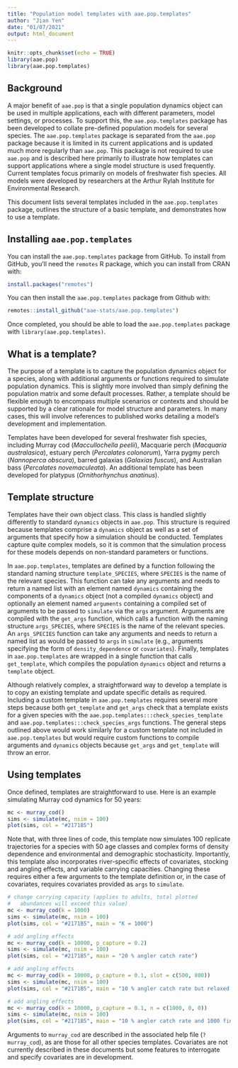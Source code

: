 ```yaml
---
title: "Population model templates with aae.pop.templates"
author: "Jian Yen"
date: "01/07/2021"
output: html_document
---
```


```r
knitr::opts_chunk$set(echo = TRUE)
library(aae.pop)
library(aae.pop.templates)
```

## Background

A major benefit of `aae.pop` is that a single population dynamics object can be used in multiple applications, each with different parameters, model settings, or processes. To support this, the `aae.pop.templates` package has been developed to collate pre-defined population models for several species. The `aae.pop.templates` package is separated from the `aae.pop` package because it is limited in its current applications and is updated much more regularly than `aae.pop`. This package is not required to use `aae.pop` and is described here primarily to illustrate how templates can support applications where a single model structure is used frequently. Current templates focus primarily on models of freshwater fish species. All models were developed by researchers at the Arthur Rylah Institute for Environmental Research. 

This document lists several templates included in the `aae.pop.templates` package, outlines the structure of a basic template, and demonstrates how to use a template.

## Installing `aae.pop.templates`

You can install the `aae.pop.templates` package from GitHub. To install from GitHub, you'll need the `remotes` R package, which you can install from CRAN with:

```r
install.packages("remotes")
```

You can then install the `aae.pop.templates` package from Github with:

```r
remotes::install_github("aae-stats/aae.pop.templates")
```

Once completed, you should be able to load the 
`aae.pop.templates` package with `library(aae.pop.templates)`.

## What is a template?

The purpose of a template is to capture the population dynamics object for a species, along with additional arguments or functions required to simulate population dynamics. This is slightly more involved than simply defining the population matrix and some default processes. Rather, a template should be flexible enough to encompass multiple scenarios or contexts and should be supported by a clear rationale for model structure and parameters. In many cases, this will involve references to published works detailing a model's development and implementation.

Templates have been developed for several freshwater fish species, including Murray cod (*Maccullochella peelii*), Macquarie perch (*Macquaria australasica*), estuary perch (*Percalates colonorum*), Yarra pygmy perch (*Nannoperca obscura*), barred galaxias (*Galaxias fuscus*), and Australian bass (*Percalates novemaculeata*). An additional template has been developed for platypus (*Ornithorhynchus anatinus*).

## Template structure

Templates have their own object class. This class is handled slightly differently to standard `dynamics` objects in `aae.pop`. This structure is required because templates comprise a `dynamics` object as well as a set of arguments that specify how a simulation should be conducted. Templates capture quite complex models, so it is common that the simulation process for these models depends on non-standard parameters or functions.

In `aae.pop.templates`, templates are defined by a function following the standard naming structure `template_SPECIES`, where `SPECIES` is the name of the relevant species. This function can take any arguments and needs to return a named list with an element named `dynamics` containing the components of a `dynamics` object (not a compiled `dynamics` object) and optionally an element named `arguments` containing a compiled set of arguments to be passed to `simulate` via the `args` argument. Arguments are compiled with the `get_args` function, which calls a function with the naming structure `args_SPECIES`, where `SPECIES` is the name of the relevant species. An `args_SPECIES` function can take any arguments and needs to return a named list as would be passed to `args` in `simulate` (e.g., arguments specifying the form of `density_dependence` or `covariates`). Finally, templates in `aae.pop.templates` are wrapped in a single function that calls `get_template`, which compiles the population `dynamics` object and returns a `template` object.

Although relatively complex, a straightforward way to develop a template is to copy an existing template and update specific details as required. Including a custom template in `aae.pop.templates` requires several more steps because both `get_template` and `get_args` check that a template exists for a given species with the `aae.pop.templates:::check_species_template` and `aae.pop.templates:::check_species_args` functions. The general steps outlined above would work similarly for a custom template not included in `aae.pop.templates` but would require custom functions to compile arguments and `dynamics` objects because `get_args` and `get_template` will throw an error.

## Using templates

Once defined, templates are straightforward to use. Here is an example simulating Murray cod dynamics for 50 years:

```r
mc <- murray_cod()
sims <- simulate(mc, nsim = 100)
plot(sims, col = "#2171B5")
```

Note that, with three lines of code, this template now simulates 100 replicate trajectories for a species with 50 age classes and complex forms of density dependence and environmental and demographic stochasticity. Importantly, this template also incorporates river-specific effects of covariates, stocking and angling effects, and variable carrying capacities. Changing these requires either a few arguments to the template definition or, in the case of covariates, requires covariates provided as `args` to `simulate`.

```r
# change carrying capacity (applies to adults, total plotted
#   abundances will exceed this value)
mc <- murray_cod(k = 1000)
sims <- simulate(mc, nsim = 100)
plot(sims, col = "#2171B5", main = "K = 1000")

# add angling effects
mc <- murray_cod(k = 10000, p_capture = 0.2)
sims <- simulate(mc, nsim = 100)
plot(sims, col = "#2171B5", main = "20 % angler catch rate")

# add angling effects
mc <- murray_cod(k = 10000, p_capture = 0.1, slot = c(500, 800))
sims <- simulate(mc, nsim = 100)
plot(sims, col = "#2171B5", main = "10 % angler catch rate but relaxed restrictions")

# add angling effects
mc <- murray_cod(k = 10000, p_capture = 0.1, n = c(1000, 0, 0))
sims <- simulate(mc, nsim = 100)
plot(sims, col = "#2171B5", main = "10 % angler catch rate and 1000 fingerlings stocked annually")
```

Arguments to `murray_cod` are described in the associated help file (`?murray_cod`), as are those for all other species templates. Covariates are not currently described in these documents but some features to interrogate and specify covariates are in development.
